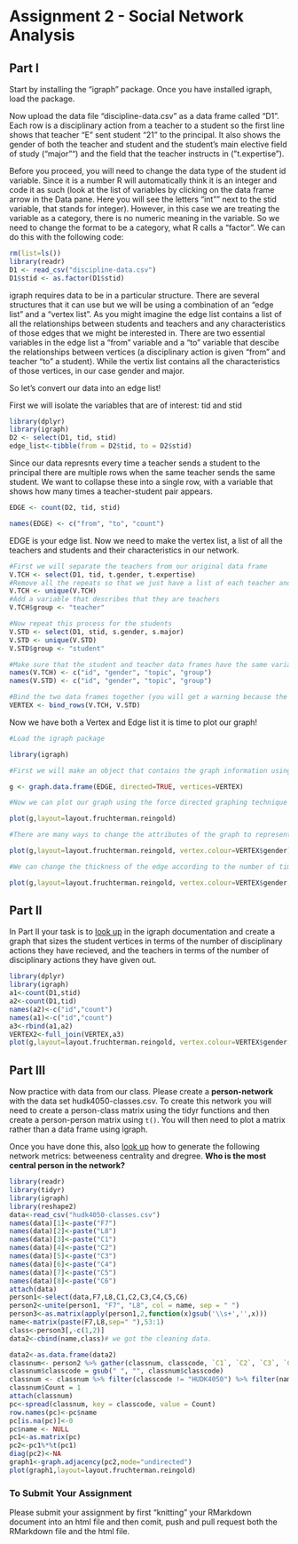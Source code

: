 # Assignment 2 - Social Network Analysis

## Part I
Start by installing the "igraph" package. Once you have installed igraph, load the package.

Now upload the data file "discipline-data.csv" as a data frame called "D1". Each row is a disciplinary action from a teacher to a student so the first line shows that teacher "E" sent student "21" to the principal. It also shows the gender of both the teacher and student and the student's main elective field of study ("major"") and the field that the teacher instructs in ("t.expertise").

Before you proceed, you will need to change the data type of the student id variable. Since it is a number R will automatically think it is an integer and code it as such (look at the list of variables by clicking on the data frame arrow in the Data pane. Here you will see the letters "int"" next to the stid variable, that stands for integer). However, in this case we are treating the variable as a category, there is no numeric meaning in the variable. So we need to change the format to be a category, what R calls a "factor". We can do this with the following code:

```r
rm(list=ls())
library(readr)
D1 <- read_csv("discipline-data.csv")
D1$stid <- as.factor(D1$stid)
```

igraph requires data to be in a particular structure. There are several structures that it can use but we will be using a combination of an "edge list" and a "vertex list". As you might imagine the edge list contains a list of all the relationships between students and teachers and any characteristics of those edges that we might be interested in. There are two essential variables in the edge list a "from" variable and a "to" variable that descibe the relationships between vertices (a disciplinary action is given "from" and teacher "to" a student). While the vertix list contains all the characteristics of those vertices, in our case gender and major.

So let's convert our data into an edge list!

First we will isolate the variables that are of interest: tid and stid

```r
library(dplyr)
library(igraph)
D2 <- select(D1, tid, stid)
edge_list<-tibble(from = D2$tid, to = D2$stid)

```

Since our data represnts every time a teacher sends a student to the principal there are multiple rows when the same teacher sends the same student. We want to collapse these into a single row, with a variable that shows how many times a teacher-student pair appears.

```r

EDGE <- count(D2, tid, stid)

names(EDGE) <- c("from", "to", "count")

```

EDGE is your edge list. Now we need to make the vertex list, a list of all the teachers and students and their characteristics in our network.

```r

#First we will separate the teachers from our original data frame
V.TCH <- select(D1, tid, t.gender, t.expertise)
#Remove all the repeats so that we just have a list of each teacher and their characteristics
V.TCH <- unique(V.TCH)
#Add a variable that describes that they are teachers
V.TCH$group <- "teacher"

#Now repeat this process for the students
V.STD <- select(D1, stid, s.gender, s.major)
V.STD <- unique(V.STD)
V.STD$group <- "student"

#Make sure that the student and teacher data frames have the same variables names
names(V.TCH) <- c("id", "gender", "topic", "group")
names(V.STD) <- c("id", "gender", "topic", "group")

#Bind the two data frames together (you will get a warning because the teacher data frame has 5 types of id (A,B,C,D,E) and the student has 25 (1-30), this isn't a problem)
VERTEX <- bind_rows(V.TCH, V.STD)

```

Now we have both a Vertex and Edge list it is time to plot our graph!

```r
#Load the igraph package

library(igraph)

#First we will make an object that contains the graph information using our two dataframes EDGE and VERTEX. Notice that we have made "directed = TRUE" - our graph is directed since discipline is being given from a teacher to a student.

g <- graph.data.frame(EDGE, directed=TRUE, vertices=VERTEX)

#Now we can plot our graph using the force directed graphing technique - our old friend Fruchertman-Reingold!

plot(g,layout=layout.fruchterman.reingold)

#There are many ways to change the attributes of the graph to represent different characteristics of the newtork. For example, we can color the nodes according to gender.

plot(g,layout=layout.fruchterman.reingold, vertex.colour=VERTEX$gender)

#We can change the thickness of the edge according to the number of times a particular teacher has sent a particular student to the principal.

plot(g,layout=layout.fruchterman.reingold, vertex.colour=VERTEX$gender, edge.width=EDGE$count)

```

## Part II

In Part II your task is to [look up](http://igraph.org/r/) in the igraph documentation and create a graph that sizes the student vertices in terms of the number of disciplinary actions they have recieved, and the teachers in terms of the number of disciplinary actions they have given out.

```r
library(dplyr)
library(igraph)
a1<-count(D1,stid)
a2<-count(D1,tid)
names(a2)<-c("id","count")
names(a1)<-c("id","count")
a3<-rbind(a1,a2)
VERTEX2<-full_join(VERTEX,a3)
plot(g,layout=layout.fruchterman.reingold, vertex.colour=VERTEX$gender, edge.width=EDGE$count,vertex.size=VERTEX2$count)

```


## Part III

Now practice with data from our class. Please create a **person-network** with the data set hudk4050-classes.csv. To create this network you will need to create a person-class matrix using the tidyr functions and then create a person-person matrix using `t()`. You will then need to plot a matrix rather than a data frame using igraph.

Once you have done this, also [look up](http://igraph.org/r/) how to generate the following network metrics: betweeness centrality and dregree. **Who is the most central person in the network?**

```r
library(readr)
library(tidyr)
library(igraph)
library(reshape2)
data<-read_csv("hudk4050-classes.csv")
names(data)[1]<-paste("F7")
names(data)[2]<-paste("L8")
names(data)[3]<-paste("C1")
names(data)[4]<-paste("C2")
names(data)[5]<-paste("C3")
names(data)[6]<-paste("C4")
names(data)[7]<-paste("C5")
names(data)[8]<-paste("C6")
attach(data)
person1<-select(data,F7,L8,C1,C2,C3,C4,C5,C6)
person2<-unite(person1, "F7", "L8", col = name, sep = " ")
person3<-as.matrix(apply(person1,2,function(x)gsub('\\s+','',x)))
name<-matrix(paste(F7,L8,sep=" "),53:1)
class<-person3[,-c(1,2)] 
data2<-cbind(name,class)# we got the cleaning data.

data2<-as.data.frame(data2)
classnum<- person2 %>% gather(classnum, classcode, `C1`, `C2`, `C3`, `C4`, `C5`, `C6`) %>% select(-c(classnum))
classnum$classcode = gsub(" ", "", classnum$classcode)
classnum <- classnum %>% filter(classcode != "HUDK4050") %>% filter(name != "ZIMO CHEN") %>% filter(classcode != "")
classnum$Count = 1
attach(classnum)
pc<-spread(classnum, key = classcode, value = Count)
row.names(pc)<-pc$name
pc[is.na(pc)]<-0
pc$name <- NULL
pc1<-as.matrix(pc)
pc2<-pc1%*%t(pc1)
diag(pc2)<-NA
graph1<-graph.adjacency(pc2,mode="undirected")
plot(graph1,layout=layout.fruchterman.reingold)
```

### To Submit Your Assignment

Please submit your assignment by first "knitting" your RMarkdown document into an html file and then comit, push and pull request both the RMarkdown file and the html file.
